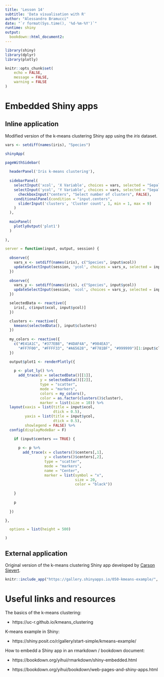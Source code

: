 ```yaml
---
title: 'Lesson 14'
subtitle: 'Data visualisation with R'
author: "Alessandro Bramucci"
date: "`r format(Sys.time(), '%d-%m-%Y')`"
runtime: shiny
output: 
  bookdown::html_document2:
---
```


```r
library(shiny)
library(dplyr)
library(plotly)

knitr::opts_chunk$set(
	echo = FALSE,
	message = FALSE,
	warning = FALSE
)
```

# Embedded Shiny apps

## Inline application

Modified version of the k-means clustering Shiny app using the *iris* dataset.

```r

vars <- setdiff(names(iris), "Species")

shinyApp(

pageWithSidebar(
  
  headerPanel('Iris k-means clustering'),
  
  sidebarPanel(
    selectInput('xcol', 'X Variable', choices = vars, selected = "Sepal.Width"), 
    selectInput('ycol', 'Y Variable', choices = vars, selected = "Sepal.Length"),
      checkboxInput("centers", "Select number of clusters", FALSE),
    conditionalPanel(condition = "input.centers", 
      sliderInput('clusters', 'Cluster count', 1, min = 1, max = 9)
    )
  ),
  
  mainPanel(
    plotlyOutput('plot1')
  )
  
),

server = function(input, output, session) {
  
  observe({
    vars_x <- setdiff(names(iris), c("Species", input$xcol))
    updateSelectInput(session, 'ycol', choices = vars_x, selected = input$ycol)
  })
  
  observe({
    vars_y <- setdiff(names(iris), c("Species", input$ycol))
    updateSelectInput(session, 'xcol', choices = vars_y, selected = input$xcol)
  })

  selectedData <- reactive({
    iris[, c(input$xcol, input$ycol)]
  })

  clusters <- reactive({
    kmeans(selectedData(), input$clusters)
  })
  
  my_colors <- reactive({
    c("#E41A1C", "#377EB8", "#4DAF4A", "#984EA3",
      "#FF7F00", "#FFFF33", "#A65628", "#F781BF", "#999999")[1:input$clusters]
  })

  output$plot1 <- renderPlotly({
    
    p <- plot_ly() %>% 
      add_trace(x = selectedData()[[1]],
                y = selectedData()[[2]],
                type = "scatter",
                mode = "markers",
                colors = my_colors(),
                color = as.factor(clusters()$cluster),
                marker = list(size = 10)) %>% 
  layout(xaxis = list(title = input$xcol,
                      dtick = 0.5),
         yaxis = list(title = input$ycol,
                      dtick = 0.5),
         showlegend = FALSE) %>%
  config(displayModeBar = F)

    if (input$centers == TRUE) {
      
      p <- p %>%
        add_trace(x = clusters()$centers[,1],
                  y = clusters()$centers[,2],
                  type = "scatter",
                  mode = "markers",
                  name = "Center",
                  marker = list(symbol = "x",
                                size = 20,
                                color = "black"))
      
    }
    
    p
    
  })

},

  options = list(height = 500)

)

```

## External application

Original version of the k-means clustering Shiny app developed by [Carson Sievert](https://github.com/cpsievert).

```r

knitr::include_app("https://gallery.shinyapps.io/050-kmeans-example/", height = 500)

```

# Useful links and resources

The basics of the k-means clustering:

- https://uc-r.github.io/kmeans_clustering

K-means example in Shiny:

- https://shiny.posit.co/r/gallery/start-simple/kmeans-example/

How to embedd a Shiny app in an rmarkdown / bookdown document:

- https://bookdown.org/yihui/rmarkdown/shiny-embedded.html

- https://bookdown.org/yihui/bookdown/web-pages-and-shiny-apps.html
